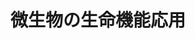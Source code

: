 ﻿---
title: "微生物の生命機能応用"
category: "生命理工学院"
vol: 89
interviewee: "福居 俊昭"
url: "http://www.fukui.bio.titech.ac.jp/"
tags: ["微生物","酵素","生命","遺伝子"]
pdf: "89-5-hukui.pdf"
career: ""
preface: "世界にはさまざまな微生物が存在し、それらのもつ機能を人々は利用してきた。最近では、その機能を 遺伝子に着目して解明することができ、微生物の持つ酵素などを産業に応用できると期待されている。福 居研究室では、海底火山に生息している微生物の生体機能や酵素の解明と生分解性プラスチックの微生物 合成の研究をしている。本稿ではこれらの研究について紹介する。"
---
